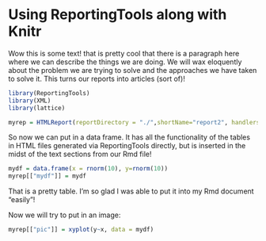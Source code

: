 Using ReportingTools along with Knitr
===============================================

       
Wow this is some text! that is pretty cool that there is a paragraph here where we can describe the things we are doing. We will wax eloquently about the problem we are trying to solve and the approaches we have taken to solve it. This turns our reports into articles (sort of)!

```r
library(ReportingTools)
library(XML)
library(lattice)
```

```r
myrep = HTMLReport(reportDirectory = "./",shortName="report2", handlers = knitrHandlers)
```

So now we can put in a data frame. It has all the functionality of the tables in HTML files generated via ReportingTools directly, but is inserted in the midst of the text sections from our Rmd file!

```r
mydf = data.frame(x = rnorm(10), y=rnorm(10))
myrep[["mydf"]] = mydf
```

That is a pretty table. I'm so glad I was able to put it into my Rmd document "easily"!


Now we will try to put in an image:

```r
myrep[["pic"]] = xyplot(y~x, data = mydf)
```